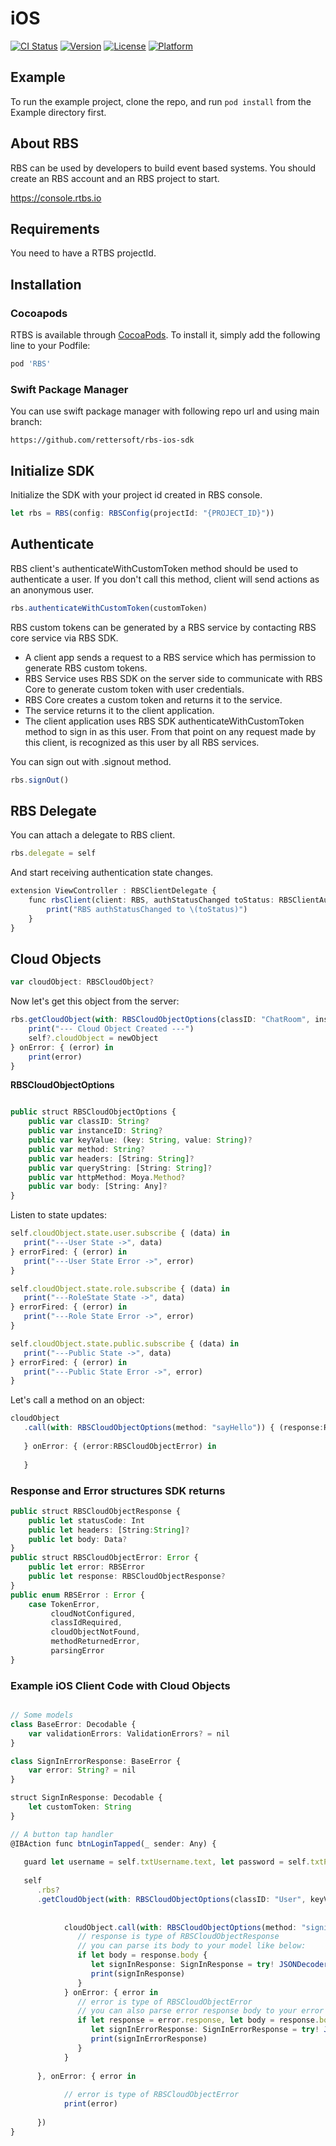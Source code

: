 # iOS

[![CI Status](https://img.shields.io/travis/baranbaygan/RBS.svg?style=flat)](https://travis-ci.org/baranbaygan/RBS)
[![Version](https://img.shields.io/cocoapods/v/RBS.svg?style=flat)](https://cocoapods.org/pods/RBS)
[![License](https://img.shields.io/cocoapods/l/RBS.svg?style=flat)](https://cocoapods.org/pods/RBS)
[![Platform](https://img.shields.io/cocoapods/p/RBS.svg?style=flat)](https://cocoapods.org/pods/RBS)

## Example

To run the example project, clone the repo, and run `pod install` from the Example directory first.

## About RBS

RBS can be used by developers to build event based systems. You should create an RBS account and an RBS project to start. 

https://console.rtbs.io

## Requirements

You need to have a RTBS projectId.

## Installation

### Cocoapods

RTBS is available through [CocoaPods](https://cocoapods.org). To install
it, simply add the following line to your Podfile:

```ruby
pod 'RBS'
```

### Swift Package Manager

You can use swift package manager with following repo url and using main branch:

```
https://github.com/rettersoft/rbs-ios-sdk
```

## Initialize SDK

Initialize the SDK with your project id created in RBS console.

```typescript
let rbs = RBS(config: RBSConfig(projectId: "{PROJECT_ID}"))
```

## Authenticate 

RBS client's authenticateWithCustomToken method should be used to authenticate a user. If you don't call this method, client will send actions as an anonymous user.

```typescript
rbs.authenticateWithCustomToken(customToken)
```

RBS custom tokens can be generated by a RBS service by contacting RBS core service via RBS SDK.

- A client app sends a request to a RBS service which has permission to generate RBS custom tokens.
- RBS Service uses RBS SDK on the server side to communicate with RBS Core to generate custom token with user credentials.
- RBS Core creates a custom token and returns it to the service.
- The service returns it to the client application.
- The client application uses RBS SDK authenticateWithCustomToken method to sign in as this user. From that point on any request made by this client, is recognized as this user by all RBS services.

You can sign out with .signout method.

```typescript
rbs.signOut()
```

## RBS Delegate

You can attach a delegate to RBS client.

```typescript
rbs.delegate = self
```

And start receiving authentication state changes.

```typescript
extension ViewController : RBSClientDelegate {
    func rbsClient(client: RBS, authStatusChanged toStatus: RBSClientAuthStatus) {
        print("RBS authStatusChanged to \(toStatus)")
    }
}
```

## Cloud Objects

```typescript
var cloudObject: RBSCloudObject?
```

Now let's get this object from the server:

```typescript
rbs.getCloudObject(with: RBSCloudObjectOptions(classID: "ChatRoom", instanceID: "01FPJX38KE3G8HBQ49VMF2KC3C")) { [weak self] (newObject) in
    print("--- Cloud Object Created ---")
    self?.cloudObject = newObject
} onError: { (error) in
    print(error)
}
```

__RBSCloudObjectOptions__

```typescript

public struct RBSCloudObjectOptions {
    public var classID: String?
    public var instanceID: String?
    public var keyValue: (key: String, value: String)?
    public var method: String?
    public var headers: [String: String]?
    public var queryString: [String: String]?
    public var httpMethod: Moya.Method?
    public var body: [String: Any]?
}
```

Listen to state updates:

```typescript
self.cloudObject.state.user.subscribe { (data) in
   print("---User State ->", data)
} errorFired: { (error) in
   print("---User State Error ->", error)
}

self.cloudObject.state.role.subscribe { (data) in
   print("---RoleState State ->", data)
} errorFired: { (error) in
   print("---Role State Error ->", error)
}

self.cloudObject.state.public.subscribe { (data) in
   print("---Public State ->", data)
} errorFired: { (error) in
   print("---Public State Error ->", error)
}
```

Let's call a method on an object:

```typescript
cloudObject
   .call(with: RBSCloudObjectOptions(method: "sayHello")) { (response:RBSCloudObjectResponse) in
      
   } onError: { (error:RBSCloudObjectError) in
      
   }
```

### Response and Error structures SDK returns
```typescript
public struct RBSCloudObjectResponse {
    public let statusCode: Int
    public let headers: [String:String]?
    public let body: Data?
}
public struct RBSCloudObjectError: Error {
    public let error: RBSError
    public let response: RBSCloudObjectResponse?
}
public enum RBSError : Error {
    case TokenError,
         cloudNotConfigured,
         classIdRequired,
         cloudObjectNotFound,
         methodReturnedError,
         parsingError
}
```

### Example iOS Client Code with Cloud Objects

```typescript

// Some models
class BaseError: Decodable {
    var validationErrors: ValidationErrors? = nil
}

class SignInErrorResponse: BaseError {
    var error: String? = nil
}

struct SignInResponse: Decodable {
    let customToken: String
}

// A button tap handler
@IBAction func btnLoginTapped(_ sender: Any) {
   
   guard let username = self.txtUsername.text, let password = self.txtPassword.text else { return }
   
   self
      .rbs?
      .getCloudObject(with: RBSCloudObjectOptions(classID: "User", keyValue: ("username", username)), onSuccess: { cloudObject in
            
            
            cloudObject.call(with: RBSCloudObjectOptions(method: "signin", body: ["password": password])) { response in
               // response is type of RBSCloudObjectResponse
               // you can parse its body to your model like below:
               if let body = response.body {
                  let signInResponse: SignInResponse = try! JSONDecoder().decode(SignInResponse.self, from: body)
                  print(signInResponse)
               }
            } onError: { error in
               // error is type of RBSCloudObjectError
               // you can also parse error response body to your error model like below:
               if let response = error.response, let body = response.body {
                  let signInErrorResponse: SignInErrorResponse = try! JSONDecoder().decode(SignInErrorResponse.self, from: body)
                  print(signInErrorResponse)
               }
            }
            
      }, onError: { error in
            
            // error is type of RBSCloudObjectError
            print(error)
            
      })
}
```
